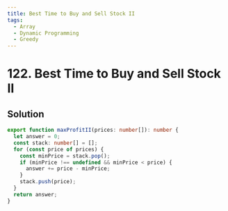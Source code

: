 ```yaml
---
title: Best Time to Buy and Sell Stock II
tags:
  - Array
  - Dynamic Programming
  - Greedy
---
```


# 122. Best Time to Buy and Sell Stock II

<Badges>
  <LevelBadge level="medium" />
  <TopicBadge name="Array" slug="array" />
  <TopicBadge name="Dynamic Programming" slug="dynamic-programming" />
  <TopicBadge name="Greedy" slug="greedy" />
</Badges>

## Solution

```typescript filename="solution.ts" copy
export function maxProfitII(prices: number[]): number {
  let answer = 0;
  const stack: number[] = [];
  for (const price of prices) {
    const minPrice = stack.pop();
    if (minPrice !== undefined && minPrice < price) {
      answer += price - minPrice;
    }
    stack.push(price);
  }
  return answer;
}
```

<ProblemLink
  codingSite="leetcode"
  href="https://leetcode.com/problems/best-time-to-buy-and-sell-stock-ii/"
  title="Best Time to Buy and Sell Stock II"
/>
